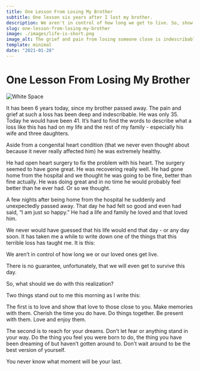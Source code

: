 ```yaml
---
title: One Lesson From Losing My Brother
subtitle: One lesson six years after I lost my brother.
description: We aren't in control of how long we get to live. So, show love to those you care about. And reach for your dreams.
slug: one-lesson-from-losing-my-brother
image: ./images/life-is-short.png
image_alt: The grief and pain from losing someone close is indescribable. Remember life is short, don't wait to do what matters most.
template: minimal
date: "2021-01-28"
---
```


# One Lesson From Losing My Brother

![White Space](./images/life-is-short.png)

It has been 6 years today, since my brother passed away. The pain and grief at such a loss has been deep and indescribable. He was only 35. Today he would have been 41. It’s hard to find the words to describe what a loss like this has had on my life and the rest of my family - especially his wife and three daughters.

Aside from a congenital heart condition (that we never even thought about because it never really affected him) he was extremely healthy.

He had open heart surgery to fix the problem with his heart. The surgery seemed to have gone great. He was recovering really well. He had gone home from the hospital and we thought he was going to be fine, better than fine actually. He was doing great and in no time he would probably feel better than he ever had. Or so we thought.

A few nights after being home from the hospital he suddenly and unexpectedly passed away. That day he had felt so good and even had said, “I am just so happy.” He had a life and family he loved and that loved him.

We never would have guessed that his life would end that day - or any day soon. It has taken me a while to write down one of the things that this terrible loss has taught me. It is this:

We aren’t in control of how long we or our loved ones get live.

There is no guarantee, unfortunately, that we will even get to survive this day.

So, what should we do with this realization?

Two things stand out to me this morning as I write this:

The first is to love and show that love to those close to you. Make memories with them. Cherish the time you do have. Do things together. Be present with them. Love and enjoy them.

The second is to reach for your dreams. Don’t let fear or anything stand in your way. Do the thing you feel you were born to do, the thing you have been dreaming of but haven’t gotten around to. Don’t wait around to be the best version of yourself.

You never know what moment will be your last.
